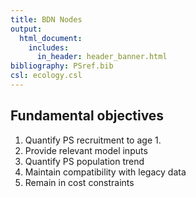 ```yaml
---
title: BDN Nodes
output: 
  html_document:
    includes:
      in_header: header_banner.html 
bibliography: PSref.bib
csl: ecology.csl  
---
```



## Fundamental objectives

1. Quantify PS recruitment to age 1. 
1. Provide relevant model inputs 
1. Quantify PS population trend
1. Maintain compatibility with legacy data 
1. Remain in cost constraints 

